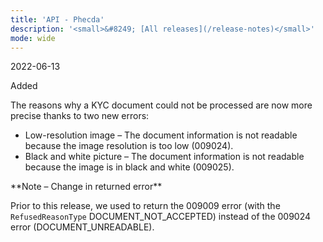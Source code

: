 ```yaml
---
title: 'API - Phecda'  
description: '<small>&#8249; [All releases](/release-notes)</small>'
mode: wide
---
```

<span class="date">2022-06-13</span>  
  
  
<div class="pill pill-green">Added</div>  
  

The reasons why a KYC document could not be processed are now more precise thanks to two new errors:  
- Low-resolution image – The document information is not readable because the image resolution is too low (009024).  
- Black and white picture – The document information is not readable because the image is in black and white (009025).  

<Note>  
**Note – Change in returned error** 
  
Prior to this release, we used to return the 009009 error (with the `RefusedReasonType` DOCUMENT_NOT_ACCEPTED) instead of the 009024 error (DOCUMENT_UNREADABLE).  
</Note>